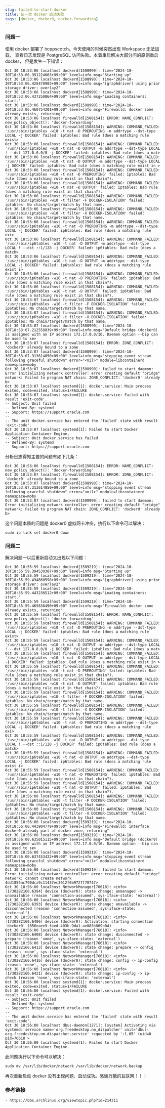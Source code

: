 ---
slug: failed-to-start-docker
title: 记一次 docker 启动失败
tags: [docker, docker0, docker-forwarding]
---

### 问题一

使用 docker 部署了 hoppscotch。今天使用的时候突然出现 Workspace 无法加载，
查看日志发现是 PostgreSQL 访问失败。本着重启解决大部分问的原则重启 docker，
但是发生一下错误：

<!-- truncate -->

```
Oct 30 18:53:06 localhost dockerd[1508990]: time="2024-10-30T18:53:06.391224663+09:00" level=info msg="Starting up"
Oct 30 18:53:06 localhost dockerd[1508990]: time="2024-10-30T18:53:06.428470983+09:00" level=info msg="[graphdriver] using prior storage driver: overlay2"
Oct 30 18:53:06 localhost dockerd[1508990]: time="2024-10-30T18:53:06.437250864+09:00" level=info msg="Loading containers: start."
Oct 30 18:53:06 localhost dockerd[1508990]: time="2024-10-30T18:53:06.460754201+09:00" level=info msg="Firewalld: docker zone already exists, returning"
Oct 30 18:53:06 localhost firewalld[1508154]: ERROR: NAME_CONFLICT: new_policy_object(): 'docker-forwarding'
Oct 30 18:53:06 localhost firewalld[1508154]: WARNING: COMMAND_FAILED: '/usr/sbin/iptables -w10 -t nat -D PREROUTING -m addrtype --dst-type LOCAL -j DOCKER' failed: iptables: Bad rule (does a matching rule exist>
Oct 30 18:53:06 localhost firewalld[1508154]: WARNING: COMMAND_FAILED: '/usr/sbin/iptables -w10 -t nat -D OUTPUT -m addrtype --dst-type LOCAL ! --dst 127.0.0.0/8 -j DOCKER' failed: iptables: Bad rule (does a mat>
Oct 30 18:53:06 localhost firewalld[1508154]: WARNING: COMMAND_FAILED: '/usr/sbin/iptables -w10 -t nat -D OUTPUT -m addrtype --dst-type LOCAL -j DOCKER' failed: iptables: Bad rule (does a matching rule exist in >
Oct 30 18:53:06 localhost firewalld[1508154]: WARNING: COMMAND_FAILED: '/usr/sbin/iptables -w10 -t nat -D PREROUTING' failed: iptables: Bad rule (does a matching rule exist in that chain?).
Oct 30 18:53:06 localhost firewalld[1508154]: WARNING: COMMAND_FAILED: '/usr/sbin/iptables -w10 -t nat -D OUTPUT' failed: iptables: Bad rule (does a matching rule exist in that chain?).
Oct 30 18:53:06 localhost firewalld[1508154]: WARNING: COMMAND_FAILED: '/usr/sbin/iptables -w10 -t filter -F DOCKER-ISOLATION' failed: iptables: No chain/target/match by that name.
Oct 30 18:53:06 localhost firewalld[1508154]: WARNING: COMMAND_FAILED: '/usr/sbin/iptables -w10 -t filter -X DOCKER-ISOLATION' failed: iptables: No chain/target/match by that name.
Oct 30 18:53:06 localhost firewalld[1508154]: WARNING: COMMAND_FAILED: '/usr/sbin/ip6tables -w10 -t nat -D PREROUTING -m addrtype --dst-type LOCAL -j DOCKER' failed: ip6tables: Bad rule (does a matching rule exi>
Oct 30 18:53:06 localhost firewalld[1508154]: WARNING: COMMAND_FAILED: '/usr/sbin/ip6tables -w10 -t nat -D OUTPUT -m addrtype --dst-type LOCAL ! --dst ::1/128 -j DOCKER' failed: ip6tables: Bad rule (does a match>
Oct 30 18:53:06 localhost firewalld[1508154]: WARNING: COMMAND_FAILED: '/usr/sbin/ip6tables -w10 -t nat -D OUTPUT -m addrtype --dst-type LOCAL -j DOCKER' failed: ip6tables: Bad rule (does a matching rule exist i>
Oct 30 18:53:06 localhost firewalld[1508154]: WARNING: COMMAND_FAILED: '/usr/sbin/ip6tables -w10 -t nat -D PREROUTING' failed: ip6tables: Bad rule (does a matching rule exist in that chain?).
Oct 30 18:53:06 localhost firewalld[1508154]: WARNING: COMMAND_FAILED: '/usr/sbin/ip6tables -w10 -t nat -D OUTPUT' failed: ip6tables: Bad rule (does a matching rule exist in that chain?).
Oct 30 18:53:07 localhost firewalld[1508154]: WARNING: COMMAND_FAILED: '/usr/sbin/ip6tables -w10 -t filter -F DOCKER-ISOLATION' failed: ip6tables: No chain/target/match by that name.
Oct 30 18:53:07 localhost firewalld[1508154]: WARNING: COMMAND_FAILED: '/usr/sbin/ip6tables -w10 -t filter -X DOCKER-ISOLATION' failed: ip6tables: No chain/target/match by that name.
Oct 30 18:53:07 localhost dockerd[1508990]: time="2024-10-30T18:53:07.212558839+09:00" level=info msg="Default bridge (docker0) is assigned with an IP address 172.17.0.0/16. Daemon option --bip can be used to se>
Oct 30 18:53:07 localhost firewalld[1508154]: ERROR: ZONE_CONFLICT: 'docker0' already bound to a zone
Oct 30 18:53:07 localhost dockerd[1508990]: time="2024-10-30T18:53:07.313614050+09:00" level=info msg="stopping event stream following graceful shutdown" error="<nil>" module=libcontainerd namespace=moby
Oct 30 18:53:07 localhost dockerd[1508990]: failed to start daemon: Error initializing network controller: error creating default "bridge" network: Failed to program NAT chain: ZONE_CONFLICT: 'docker0' already b>
Oct 30 18:53:07 localhost systemd[1]: docker.service: Main process exited, code=exited, status=1/FAILURE
Oct 30 18:53:07 localhost systemd[1]: docker.service: Failed with result 'exit-code'.
-- Subject: Unit failed
-- Defined-By: systemd
-- Support: https://support.oracle.com
-- 
-- The unit docker.service has entered the 'failed' state with result 'exit-code'.
Oct 30 18:53:07 localhost systemd[1]: Failed to start Docker Application Container Engine.
-- Subject: Unit docker.service has failed
-- Defined-By: systemd
-- Support: https://support.oracle.com
```

分析日志得知主要的问题有如下几条：

```
Oct 30 18:53:06 localhost firewalld[1508154]: ERROR: NAME_CONFLICT: new_policy_object(): 'docker-forwarding'
Oct 30 18:53:07 localhost firewalld[1508154]: ERROR: ZONE_CONFLICT: 'docker0' already bound to a zone
Oct 30 18:53:07 localhost dockerd[1508990]: time="2024-10-30T18:53:07.313614050+09:00" level=info msg="stopping event stream following graceful shutdown" error="<nil>" module=libcontainerd namespace=moby
Oct 30 18:53:07 localhost dockerd[1508990]: failed to start daemon: Error initializing network controller: error creating default "bridge" network: Failed to program NAT chain: ZONE_CONFLICT: 'docker0' already b>
```

这个问题本质的问题是 docker0 虚拟网卡冲突，执行以下命令可以解决：

```
sudo ip link set docker0 down
```

### 问题二

解决问题一以后重新启动又出现以下问题：

```
Oct 30 18:55:59 localhost dockerd[1509219]: time="2024-10-30T18:55:59.394530387+09:00" level=info msg="Starting up"
Oct 30 18:55:59 localhost dockerd[1509219]: time="2024-10-30T18:55:59.434660598+09:00" level=info msg="[graphdriver] using prior storage driver: overlay2"
Oct 30 18:55:59 localhost dockerd[1509219]: time="2024-10-30T18:55:59.443236512+09:00" level=info msg="Loading containers: start."
Oct 30 18:55:59 localhost dockerd[1509219]: time="2024-10-30T18:55:59.465636490+09:00" level=info msg="Firewalld: docker zone already exists, returning"
Oct 30 18:55:59 localhost firewalld[1508154]: ERROR: NAME_CONFLICT: new_policy_object(): 'docker-forwarding'
Oct 30 18:55:59 localhost firewalld[1508154]: WARNING: COMMAND_FAILED: '/usr/sbin/iptables -w10 -t nat -D PREROUTING -m addrtype --dst-type LOCAL -j DOCKER' failed: iptables: Bad rule (does a matching rule exist>
Oct 30 18:55:59 localhost firewalld[1508154]: WARNING: COMMAND_FAILED: '/usr/sbin/iptables -w10 -t nat -D OUTPUT -m addrtype --dst-type LOCAL ! --dst 127.0.0.0/8 -j DOCKER' failed: iptables: Bad rule (does a mat>
Oct 30 18:55:59 localhost firewalld[1508154]: WARNING: COMMAND_FAILED: '/usr/sbin/iptables -w10 -t nat -D OUTPUT -m addrtype --dst-type LOCAL -j DOCKER' failed: iptables: Bad rule (does a matching rule exist in >
Oct 30 18:55:59 localhost firewalld[1508154]: WARNING: COMMAND_FAILED: '/usr/sbin/iptables -w10 -t nat -D PREROUTING' failed: iptables: Bad rule (does a matching rule exist in that chain?).
Oct 30 18:55:59 localhost firewalld[1508154]: WARNING: COMMAND_FAILED: '/usr/sbin/iptables -w10 -t nat -D OUTPUT' failed: iptables: Bad rule (does a matching rule exist in that chain?).
Oct 30 18:55:59 localhost firewalld[1508154]: WARNING: COMMAND_FAILED: '/usr/sbin/iptables -w10 -t filter -F DOCKER-ISOLATION' failed: iptables: No chain/target/match by that name.
Oct 30 18:55:59 localhost firewalld[1508154]: WARNING: COMMAND_FAILED: '/usr/sbin/iptables -w10 -t filter -X DOCKER-ISOLATION' failed: iptables: No chain/target/match by that name.
Oct 30 18:55:59 localhost firewalld[1508154]: WARNING: COMMAND_FAILED: '/usr/sbin/ip6tables -w10 -t nat -D PREROUTING -m addrtype --dst-type LOCAL -j DOCKER' failed: ip6tables: Bad rule (does a matching rule exi>
Oct 30 18:55:59 localhost firewalld[1508154]: WARNING: COMMAND_FAILED: '/usr/sbin/ip6tables -w10 -t nat -D OUTPUT -m addrtype --dst-type LOCAL ! --dst ::1/128 -j DOCKER' failed: ip6tables: Bad rule (does a match>
Oct 30 18:55:59 localhost firewalld[1508154]: WARNING: COMMAND_FAILED: '/usr/sbin/ip6tables -w10 -t nat -D OUTPUT -m addrtype --dst-type LOCAL -j DOCKER' failed: ip6tables: Bad rule (does a matching rule exist i>
Oct 30 18:55:59 localhost firewalld[1508154]: WARNING: COMMAND_FAILED: '/usr/sbin/ip6tables -w10 -t nat -D PREROUTING' failed: ip6tables: Bad rule (does a matching rule exist in that chain?).
Oct 30 18:55:59 localhost firewalld[1508154]: WARNING: COMMAND_FAILED: '/usr/sbin/ip6tables -w10 -t nat -D OUTPUT' failed: ip6tables: Bad rule (does a matching rule exist in that chain?).
Oct 30 18:56:00 localhost firewalld[1508154]: WARNING: COMMAND_FAILED: '/usr/sbin/ip6tables -w10 -t filter -F DOCKER-ISOLATION' failed: ip6tables: No chain/target/match by that name.
Oct 30 18:56:00 localhost firewalld[1508154]: WARNING: COMMAND_FAILED: '/usr/sbin/ip6tables -w10 -t filter -X DOCKER-ISOLATION' failed: ip6tables: No chain/target/match by that name.
Oct 30 18:56:00 localhost dockerd[1509219]: time="2024-10-30T18:56:00.443904779+09:00" level=info msg="Firewalld: interface docker0 already part of docker zone, returning"
Oct 30 18:56:00 localhost dockerd[1509219]: time="2024-10-30T18:56:00.635015115+09:00" level=info msg="Default bridge (docker0) is assigned with an IP address 172.17.0.0/16. Daemon option --bip can be used to se>
Oct 30 18:56:00 localhost dockerd[1509219]: time="2024-10-30T18:56:00.637453422+09:00" level=info msg="stopping event stream following graceful shutdown" error="<nil>" module=libcontainerd namespace=moby
Oct 30 18:56:00 localhost dockerd[1509219]: failed to start daemon: Error initializing network controller: error creating default "bridge" network: cannot create network 4dd1856ac790dca9c11437ec3012f0b9727f78747>
Oct 30 18:56:00 localhost NetworkManager[76618]: <info>  [1730282160.6384] device (docker0): state change: unmanaged -> unavailable (reason 'connection-assumed', sys-iface-state: 'external')
Oct 30 18:56:00 localhost NetworkManager[76618]: <info>  [1730282160.6393] device (docker0): state change: unavailable -> disconnected (reason 'connection-assumed', sys-iface-state: 'external')
Oct 30 18:56:00 localhost NetworkManager[76618]: <info>  [1730282160.6406] device (docker0): Activation: starting connection 'docker0' (856eaee9-faed-403b-9da1-ae083b869b04)
Oct 30 18:56:00 localhost NetworkManager[76618]: <info>  [1730282160.6408] device (docker0): state change: disconnected -> prepare (reason 'none', sys-iface-state: 'external')
Oct 30 18:56:00 localhost NetworkManager[76618]: <info>  [1730282160.6413] device (docker0): state change: prepare -> config (reason 'none', sys-iface-state: 'external')
Oct 30 18:56:00 localhost NetworkManager[76618]: <info>  [1730282160.6416] device (docker0): state change: config -> ip-config (reason 'none', sys-iface-state: 'external')
Oct 30 18:56:00 localhost NetworkManager[76618]: <info>  [1730282160.6421] device (docker0): state change: ip-config -> ip-check (reason 'none', sys-iface-state: 'external')
Oct 30 18:56:00 localhost systemd[1]: docker.service: Main process exited, code=exited, status=1/FAILURE
Oct 30 18:56:00 localhost systemd[1]: docker.service: Failed with result 'exit-code'.
-- Subject: Unit failed
-- Defined-By: systemd
-- Support: https://support.oracle.com
-- 
-- The unit docker.service has entered the 'failed' state with result 'exit-code'.
Oct 30 18:56:00 localhost dbus-daemon[1271]: [system] Activating via systemd: service name='org.freedesktop.nm_dispatcher' unit='dbus-org.freedesktop.nm-dispatcher.service' requested by ':1.65' (uid=0 pid=76618 >
Oct 30 18:56:00 localhost systemd[1]: Failed to start Docker Application Container Engine.
```

此问题执行以下命令可以解决：

```
sudo mv /var/lib/docker/network /var/lib/docker/network.backup
```

再次重新启动 docker 没有出现问题，启动成功。感谢万能的互联网！！！

### 参考链接

    - https://bbs.archlinux.org/viewtopic.php?id=214311
